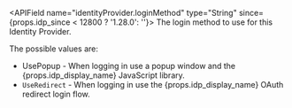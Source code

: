
<APIField name="identityProvider.loginMethod" type="String" since={props.idp_since < 12800 ? '1.28.0': ''}>
  The login method to use for this Identity Provider.

  The possible values are:

  * <InlineFieldValue>UsePopup</InlineFieldValue> - When logging in use a popup window and the {props.idp_display_name} JavaScript library.
  * `UseRedirect` - When logging in use the {props.idp_display_name} OAuth redirect login flow.
</APIField>